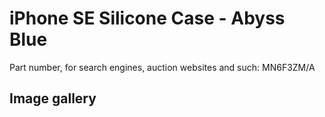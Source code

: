 # iPhone SE Silicone Case - Abyss Blue

Part number, for search engines, auction websites and such: MN6F3ZM/A

## Image gallery

<div style={{ width: "768px" }}>
  <GalleryComponent
    images={[
      {
        original: "/everysource/MN6F3",
        thumbnail: "/everypreview/MN6F3",
      },
      {
        original: "/everysource/MN6F3_AV1",
        thumbnail: "/everypreview/MN6F3_AV1",
      },
      {
        original: "/everysource/MN6F3_AV2",
        thumbnail: "/everypreview/MN6F3_AV2",
      },
      {
        original: "/everysource/MN6F3_AV3",
        thumbnail: "/everypreview/MN6F3_AV3",
      },
      {
        original: "/everysource/MN6F3_AV4",
        thumbnail: "/everypreview/MN6F3_AV4",
      }
    ]}
  />
</div>